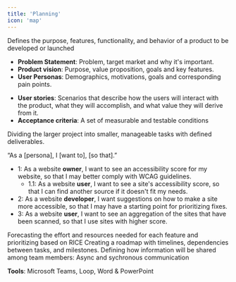 ```yaml
---
title: 'Planning'
icon: 'map'
---
```



<Steps>
  <Step title="Develop a Product Requirement Document (PRD)">
  Defines the purpose, features, functionality, and behavior of a product to be developed or launched
  
  - **Problem Statement**: Problem, target market and why it's important.
  - **Product vision**: Purpose, value proposition, goals and key features.
  - **User Personas**: Demographics, motivations, goals and corresponding pain points.
  * **User stories**: Scenarios that describe how the users will interact with the product, what they will accomplish, and what value they will derive from it.
  * **Acceptance criteria**: A set of measurable and testable conditions 
  
  </Step>
  <Step title="Break Down Project Into Features (User Stories)">
   Dividing the larger project into smaller, manageable tasks with defined deliverables.

   “As a [persona], I [want to], [so that].”
   - 1: As a website **owner**, I want to see an accessibility score for my website, so that I may better comply with WCAG guidelines.
      - 1.1: As a website **user**, I want to see a site's accessibility score, so that I can find another source if it doesn't fit my needs.
   - 2: As a website **developer**, I want suggestions on how to make a site more accessible, so that I may have a starting point for prioritizing fixes.
   - 3: As a website **user**, I want to see an aggregation of the sites that have been scanned, so that I use sites with higher score.

  </Step>
  <Step title="Estimate Time and Prioritize:">
  Forecasting the effort and resources needed for each feature and prioritizing based on RICE
  </Step>
  <Step title="Develop a Project Schedule">
  Creating a roadmap with timelines, dependencies between tasks, and milestones.
  
  <Accordion title="Expected Schedule">
  <Steps>
  <Step title="Day 1, Team Bonding & Feasibility">
  </Step>
  <Step title="Day 2, Feature #1">
  </Step>
  <Step title="Day 3, Feature #2">
  </Step>
  <Step title="Day 4, Feature #3">
  </Step>
  <Step title="Day 5, Video + Retrospective & Review">
  </Step>
  </Steps>
  </Accordion>
  
  </Step>
  <Step title="Communication Plan">
  Defining how information will be shared among team members: Async and sychronous communication
  
  **Tools**: Microsoft Teams, Loop, Word & PowerPoint
  </Step>
</Steps>
